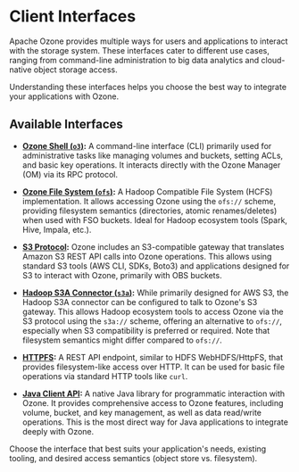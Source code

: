# Client Interfaces


Apache Ozone provides multiple ways for users and applications to interact with the storage system. These interfaces cater to different use cases, ranging from command-line administration to big data analytics and cloud-native object storage access.

Understanding these interfaces helps you choose the best way to integrate your applications with Ozone.

## Available Interfaces

*   **[Ozone Shell (`o3`)](./01-o3.md):** A command-line interface (CLI) primarily used for administrative tasks like managing volumes and buckets, setting ACLs, and basic key operations. It interacts directly with the Ozone Manager (OM) via its RPC protocol.

*   **[Ozone File System (`ofs`)](./02-ofs.md):** A Hadoop Compatible File System (HCFS) implementation. It allows accessing Ozone using the `ofs://` scheme, providing filesystem semantics (directories, atomic renames/deletes) when used with FSO buckets. Ideal for Hadoop ecosystem tools (Spark, Hive, Impala, etc.).

*   **[S3 Protocol](./03-s3.md):** Ozone includes an S3-compatible gateway that translates Amazon S3 REST API calls into Ozone operations. This allows using standard S3 tools (AWS CLI, SDKs, Boto3) and applications designed for S3 to interact with Ozone, primarily with OBS buckets.

*   **[Hadoop S3A Connector (`s3a`)](./04-s3a.md):** While primarily designed for AWS S3, the Hadoop S3A connector can be configured to talk to Ozone's S3 gateway. This allows Hadoop ecosystem tools to access Ozone via the S3 protocol using the `s3a://` scheme, offering an alternative to `ofs://`, especially when S3 compatibility is preferred or required. Note that filesystem semantics might differ compared to `ofs://`.

*   **[HTTPFS](./05-httpfs.md):** A REST API endpoint, similar to HDFS WebHDFS/HttpFS, that provides filesystem-like access over HTTP. It can be used for basic file operations via standard HTTP tools like `curl`.

*   **[Java Client API](./06-java-client-api.md):** A native Java library for programmatic interaction with Ozone. It provides comprehensive access to Ozone features, including volume, bucket, and key management, as well as data read/write operations. This is the most direct way for Java applications to integrate deeply with Ozone.

Choose the interface that best suits your application's needs, existing tooling, and desired access semantics (object store vs. filesystem).

<DocCardList/>